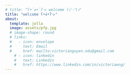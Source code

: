 ```yaml
---
# title: "ʕ•́ᴥ•̀ʔっ welcome (ง︡'-'︠)ง"
title: "welcome ʕ•́ᴥ•̀ʔっ"
about:
  template: jolla
  image: assets/pfp.jpg
  # image-shape: round
  # links:
  #   - icon: envelope
  #     text: Email
  #     href: mailto:victorianguyen.edu@gmail.com
    # - icon: linkedin
    #   text: Linkedin
    #   href: https://www.linkedin.com/in/victoriawng/
---
```

